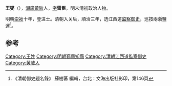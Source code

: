 '''王燮'''（{{bd|？||？|catIdx=}}），[[湖廣|湖廣]][[黃陂|黃陂]]人，[[表字|字]]'''雷臣'''，明末清初政治人物。

明朝[[崇祯|崇祯]]十年，登进士。清朝入关后，順治三年，选江西道[[监察御史|监察御史]]，巡按兩浙鹽運<ref>《清朝御史題名錄》 蘇樹蕃 編輯，台北：文海出版社影印，第146頁</ref>。

==参考==
{{reflist}}

{{start box}}
{{s-off}}
{{s-before|[[龔天池|龔天池]]}}
{{s-title|明朝鄞縣知縣|1638年－1639年}}
{{s-after|[[林沖霄|林沖霄]]}}
{{end box}}

{{清朝人物小作品}}
{{崇禎十年丁丑科殿試金榜}}
{{DEFAULTSORT:Wang王}}
[[Category:王姓|Category:王姓]]
[[Category:明朝鄞縣知縣|Category:明朝鄞縣知縣]]
[[Category:清朝江西道監察御史|Category:清朝江西道監察御史]]
[[Category:黄陂人|Category:黄陂人]]
